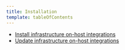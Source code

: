 ```yaml
---
title: Installation
template: tableOfContents
---
```


* [Install infrastructure on-host integrations](/docs/integrations/host-integrations/installation/install-infrastructure-host-integrations)
* [Update infrastructure on-host integrations](/docs/integrations/host-integrations/installation/update-infrastructure-host-integration-package)
